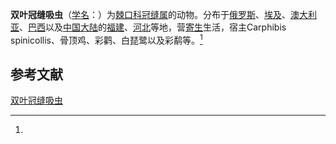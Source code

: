 {{Speciesbox
| name = 双叶冠缝吸虫
| status = 
| status_system = 
| image = 
| genus = Patagifer
| species = bilobus
| authority = (Rudolphi, 1819)<ref name='id10116'>{{cite web| url =http://www.bioinfo.cn/db05/BjdwSpecies.php?action=view&id=10116| title =双叶冠缝吸虫| work =《中国动物物种编目数据库》| publisher =中国科学院微生物研究所| author =中国科学院动物研究所| accessdate =2009-04-16| deadurl =yes| archiveurl =https://web.archive.org/web/20160305015855/http://www.bioinfo.cn/db05/BjdwSpecies.php?action=view&id=10116| archivedate =2016-03-05}}</ref>
}}

'''双叶冠缝吸虫'''（[[学名|学名]]：{{lang|la|''Patagifer bilobus''}}）为[[棘口科|棘口科]][[冠缝属|冠缝属]]的动物。分布于[[俄罗斯|俄罗斯]]、[[埃及|埃及]]、[[澳大利亚|澳大利亚]]、[[巴西|巴西]]以及[[中国大陆|中国大陆]]的[[福建|福建]]、[[河北|河北]]等地，营[[寄生|寄生]]生活，宿主Carphibis spinicollis、骨顶鸡、彩鹳、白琵鹭以及彩鹬等。<ref name='id10116'/>

== 参考文献 ==
{{reflist}}

{{Wikispecies|Patagifer bilobus}}
{{Taxonbar|from=Q10911835}}

[[Category:冠缝属|双叶冠缝吸虫]]


{{吸虫小作品}}